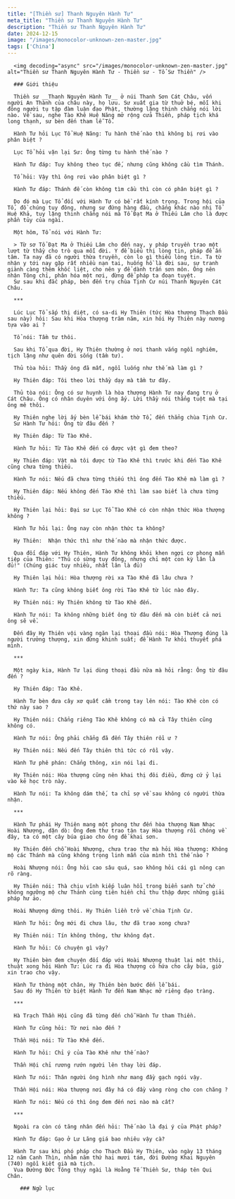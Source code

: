 ```yaml
---
title: "[Thiền sư] Thanh Nguyên Hành Tư"
meta_title: "Thiền sư Thanh Nguyên Hành Tư"
description: "Thiền sư Thanh Nguyên Hành Tư"
date: 2024-12-15
image: "/images/monocolor-unknown-zen-master.jpg"
tags: ['China']
---
```


<div className="grid xl:grid-cols-8 lg:grid-cols-8 md:grid-cols-2 sm:grid-cols-2 xs:grid-cols-1 gap-8 bg-body dark:bg-darkmode-body">

  <div className="lg:col-span-3 md:col-span-1">

      <img decoding="async" src="/images/monocolor-unknown-zen-master.jpg" alt="Thiền sư Thanh Nguyên Hành Tư - Thiền sư - Tổ Sư Thiền" />

      ### Giới thiệu

      Thiền sư __Thanh Nguyên Hành Tư__ ở núi Thanh Sơn Cát Châu, vốn người An Thành của châu này, họ lưu. Sư xuất gia từ thuở bé, mỗi khi đông người tụ tập đàm luận đạo Phật, thường lặng thinh chẳng nói lời nào. Về sau, nghe Tào Khê Huệ Năng mở rộng cửa Thiền, pháp tịch khá long thạnh, sư bèn đến tham lễ Tổ.

      Hành Tư hỏi Lục Tổ Huệ Năng: Tu hành thế nào thì không bị rơi vào phân biệt ?

      Lục Tổ hỏi vặn lại Sư: Ông từng tu hành thế nào ?

      Hành Tư đáp: Tuy không theo tục đế, nhưng cũng không cầu tìm Thánh.

      Tổ hỏi: Vậy thì ông rơi vào phân biệt gì ?

      Hành Tư đáp: Thánh đế còn không tìm cầu thì còn có phân biệt gì ?

      Do đó mà Lục Tổ đối với Hành Tư có bề rất kính trọng. Trong hội của Tổ, đồ chúng tuy đông, nhưng sư đứng hàng đầu, chẳng khác nào nhị Tổ Huệ Khả, tuy lặng thinh chẳng nói mà Tổ Đạt Ma ở Thiếu Lâm cho là được phần tủy của ngài.

      Một hôm, Tổ nói với Hành Tư:

      > Từ sơ Tổ Đạt Ma ở Thiếu Lâm cho đến nay, y pháp truyền trao một lượt từ thầy cho trò qua mỗi đời. Y để biểu thị lòng tin, pháp để ấn tâm. Ta nay đã có người thừa truyền, còn lo gì thiếu lòng tin. Ta từ nhận y tới nay gặp rất nhiều nạn tai, huống hồ là đời sau, sự tranh giành càng thêm khốc liệt, cho nên y để dành trấn sơn môn. Ông nên nhận Tông chỉ, phân hóa một nơi, đừng để pháp ta đoạn tuyệt.
      Sư sau khi đắc pháp, bèn đến trụ chùa Tịnh Cư núi Thanh Nguyên Cát Châu.

      ***

      Lúc Lục Tổ sắp thị diệt, có sa-di Hy Thiên (tức Hòa thượng Thạch Đầu sau này) hỏi: Sau khi Hòa thượng trăm năm, xin hỏi Hy Thiên này nương tựa vào ai ?

      Tổ nói: Tầm tư thôi.

      Sau khi Tổ qua đời, Hy Thiên thường ở nơi thanh vắng ngồi nghiêm, tịch lặng như quên đời sống (tầm tư).

      Thủ tòa hỏi: Thầy ông đã mất, ngồi luống như thế mà làm gì ?

      Hy Thiên đáp: Tôi theo lời thầy dạy mà tầm tư đây.

      Thủ tòa nói: Ông có sư huynh là hòa thượng Hành Tư nay đang trụ ở Cát Châu. Ông có nhân duyên với ông ấy. Lời thầy nói thẳng tuột mà tại ông mê thôi.

      Hy Thiên nghe lời ấy bèn lễ bái khám thờ Tổ, đến thẳng chùa Tịnh Cư.
      Sư Hành Tư hỏi: Ông từ đâu đến ?

      Hy Thiên đáp: Từ Tào Khê.

      Hành Tư hỏi: Từ Tào Khê đến có được vật gì đem theo?

      Hy Thiên đáp: Vật mà tôi được từ Tào Khê thì trước khi đến Tào Khê cũng chưa từng thiếu.

      Hành Tư nói: Nếu đã chưa từng thiếu thì ông đến Tào Khê mà làm gì ?

      Hy Thiên đáp: Nếu không đến Tào Khê thì làm sao biết là chưa từng thiếu.

      Hy Thiên lại hỏi: Đại sư Lục Tổ Tào Khê có còn nhận thức Hòa thượng không ?

      Hành Tư hỏi lại: Ông nay còn nhận thức ta không?

      Hy Thiên:  Nhận thức thì như thế nào mà nhận thức được.

      Qua đối đáp với Hy Thiên, Hành Tư không khỏi khen ngợi cơ phong mẫn tiệp của Thiên: "Thú có sừng tuy đông, nhưng chỉ một con kỳ lân là đủ!" (Chúng giác tuy nhiều, nhất lân là đủ)

      Hy Thiên lại hỏi: Hòa thượng rời xa Tào Khê đã lâu chưa ?

      Hành Tư: Ta cũng không biết ông rời Tào Khê từ lúc nào đây.

      Hy Thiên nói: Hy Thiên không từ Tào Khê đến.

      Hành Tư nói: Ta không những biết ông từ đâu đến mà còn biết cả nơi ông sẽ về.

      Đến đây Hy Thiên vội vàng ngăn lại thoại đầu nói: Hòa Thượng đúng là người trưởng thượng, xin đừng khinh suất; để Hành Tư khỏi thuyết phá mình.

      ***

      Một ngày kia, Hành Tư lại dùng thoại đầu nữa mà hỏi rằng: Ông từ đâu đến ?

      Hy Thiên đáp: Tào Khê.

      Hành Tư bèn đưa cây xơ quất cầm trong tay lên nói: Tào Khê còn có thứ này sao ?

      Hy Thiên nói: Chẳng riêng Tào Khê không có mà cả Tây thiên cũng không có.

      Hành Tư nói: Ông phải chẳng đã đến Tây thiên rồi ư ?

      Hy Thiên nói: Nếu đến Tây thiên thì tức có rồi vậy.

      Hành Tư phê phán: Chẳng thông, xin nói lại đi.

      Hy Thiên nói: Hòa thượng cũng nên khai thị đôi điều, đừng cứ ỷ lại vào kẻ học trò này.

      Hành Tư nói: Ta không dám thế, ta chỉ sợ về sau không có người thừa nhận.

      ***

      Hành Tư phái Hy Thiên mang một phong thư đến hòa thượng Nam Nhạc Hoài Nhượng, dặn dò: Ông đem thư trao tận tay Hòa thượng rồi chóng về đây, ta có một cây búa giao cho ông để khai sơn.

      Hy Thiên đến chỗ Hoài Nhượng, chưa trao thư mà hỏi Hòa thượng: Không mộ các Thánh mà cũng không trọng linh mẫn của mình thì thế nào ?

      Hoài Nhượng nói: Ông hỏi cao sâu quá, sao không hỏi cái gì nông cạn rõ ràng.

      Hy Thiên nói: Thà chịu vĩnh kiếp luân hồi trong biển sanh tử chớ không ngưỡng mộ chư Thánh cùng tiên hiền chỉ thu thập được những giải pháp hư ảo.

      Hoài Nhượng dừng thôi. Hy Thiên liền trở về chùa Tịnh Cư.

      Hành Tư hỏi: Ông mới đi chưa lâu, thư đã trao xong chưa?

      Hy Thiên nói: Tín không thông, thư không đạt.

      Hành Tư hỏi: Có chuyện gì vậy?

      Hy Thiên bèn đem chuyện đối đáp với Hoài Nhượng thuật lại một thôi, thuật xong hỏi Hành Tư: Lúc ra đi Hòa thượng có hứa cho cây búa, giờ xin trao cho vậy.

      Hành Tư thòng một chân, Hy Thiên bèn bước đến lễ bái.
      Sau đó Hy Thiên từ biệt Hành Tư đến Nam Nhạc mở riêng đạo tràng.

      ***

      Hà Trạch Thần Hội cũng đã từng đến chỗ Hành Tư tham Thiền.

      Hành Tư cũng hỏi: Từ nơi nào đến ?

      Thần Hội nói: Từ Tào Khê đến.

      Hành Tư hỏi: Chỉ ý của Tào Khê như thế nào?

      Thần Hội chỉ rương rướn người lên thay lời đáp.

      Hành Tư nói: Thân người ông hình như mang đầy gạch ngói vậy.

      Thần Hội nói: Hòa thượng nơi đây há có đầy vàng ròng cho con chăng ?

      Hành Tư nói: Nếu có thì ông đem đến nơi nào mà cất?

      ***

      Ngoài ra còn có tăng nhân đến hỏi: Thế nào là đại ý của Phật pháp?

      Hành Tư đáp: Gạo ở Lư Lăng giá bao nhiêu vậy cà?

      Hành Tư sau khi phó pháp cho Thạch Đầu Hy Thiên, vào ngày 13 tháng 12 năm Canh Thìn, nhằm năm thứ hai mươi tám, đời Đường Khai Nguyên (740) ngồi kiết già mà tịch.
      Vua Đường Đức Tông thụy ngài là Hoằng Tế Thiền Sư, tháp tên Qui Chân.

  </div>

  <div className="lg:col-span-5 md:col-span-1">

        ### Ngữ lục








  </div>
</div>
